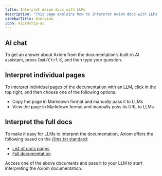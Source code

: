 ```yaml
---
title: Interpret Axiom docs with LLMs
description: "This page explains how to interpret Axiom docs with LLMs."
sidebarTitle: Overview
icon: microchip-ai
---
```


## AI chat

To get an answer about Axiom from the documentation’s built-in AI assistant, press <kbd>Cmd/Ctrl</kbd>&nbsp;<kbd>K</kbd>, and then type your question.

## Interpret individual pages

To interpret individual pages of the documentation with an LLM, click <Icon icon="chevron-down" iconType="solid" /> in the top right, and then choose one of the following options:
- Copy the page in Markdown format and manually pass it to LLMs
- View the page in Markdown format and manually pass its URL to LLMs

## Interpret the full docs

To make it easy for LLMs to interpret the documentation, Axiom offers the following based on the [/llms.txt standard](https://llmstxt.org/):

- [List of docs pages](https://axiom.co/docs/llms.txt)
- [Full documentation](https://axiom.co/docs/llms-full.txt)

Access one of the above documents and pass it to your LLM to start interpreting the Axiom documentation.